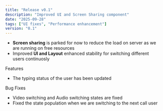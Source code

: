 ```yaml
---
title: "Release v0.1"
description: "Improved UI and Screen Sharing component"
date: "2025-09-28"
tags: ["UI fixes", "Performance enhancement"]
version: "0.1"
---
```


- **Screen sharing** is parked for now to reduce the load on server as we are running on free resources
- Improved **UI and Layout** enhanced stability for switching different users continuosly




<Accordion type="multiple" collapsible="true" className="w-full not-prose">
  <AccordionItem value="item-1">
    <AccordionTrigger>Features</AccordionTrigger>
    <AccordionContent className="flex flex-col gap-4 text-balance">
      <ul className="list-disc space-y-2 pl-4">
        <li>The typing status of the user has been updated</li>
      </ul>
    </AccordionContent>
  </AccordionItem>
  <AccordionItem value="item-2">
    <AccordionTrigger>Bug Fixes</AccordionTrigger>
    <AccordionContent className="flex flex-col gap-4 text-balance">
      <ul className="list-disc space-y-2 pl-4">
        <li>Video switching and Audio switching states are fixed </li>
        <li>Fixed the state population when we are switching to the next call user</li>
      </ul>
    </AccordionContent>
  </AccordionItem>
</Accordion>